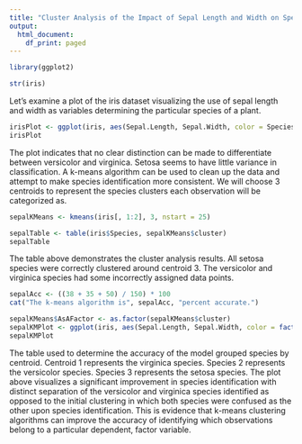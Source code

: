 ```yaml
---
title: "Cluster Analysis of the Impact of Sepal Length and Width on Species"
output:
  html_document:
    df_print: paged
---
```




```r
library(ggplot2)
```

```r
str(iris)
```

Let's examine a plot of the iris dataset visualizing the use of sepal length and width as variables determining the particular species of a plant.
```r
irisPlot <- ggplot(iris, aes(Sepal.Length, Sepal.Width, color = Species)) + geom_point() + ggtitle("Sepal Length and Width As Determinants of Species")
irisPlot
```

The plot indicates that no clear distinction can be made to differentiate between versicolor and virginica. Setosa seems to have little variance in classification.
A k-means algorithm can be used to clean up the data and attempt to make species identification more consistent. We will choose 3 centroids to represent the species clusters each observation will be categorized as. 
```r
sepalKMeans <- kmeans(iris[, 1:2], 3, nstart = 25)
```

```r
sepalTable <- table(iris$Species, sepalKMeans$cluster)
sepalTable
```
The table above demonstrates the cluster analysis results. All setosa species were correctly clustered around centroid 3. The versicolor and virginica species had some incorrectly assigned data points. 

```r
sepalAcc <- ((38 + 35 + 50) / 150) * 100
cat("The k-means algorithm is", sepalAcc, "percent accurate.")
```

```r
sepalKMeans$AsAFactor <- as.factor(sepalKMeans$cluster)
sepalKMPlot <- ggplot(iris, aes(Sepal.Length, Sepal.Width, color = factor(sepalKMeans$AsAFactor))) + geom_point() + ggtitle("Cluster Analysis of Iris Dataset Based on Sepal Length and Width")
sepalKMPlot
```

The table used to determine the accuracy of the model grouped species by centroid. Centroid 1 represents the virginica species. Species 2 represents the versicolor species. Species 3 represents the setosa species. The plot above visualizes a significant improvement in species identification with distinct separation of the versicolor and virginica species identified as opposed to the initial clustering in which both species were confused as the other upon species identification. This is evidence that k-means clustering algorithms can improve the accuracy of identifying which observations belong to a particular dependent, factor variable.



